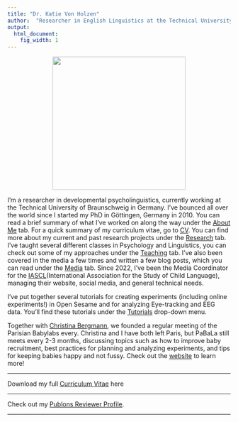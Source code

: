 ```yaml
---
title: "Dr. Katie Von Holzen"
author:  "Researcher in English Linguistics at the Technical University of Braunschweig"
output:
  html_document:
    fig_width: 1
---
```



<div class = "row">
  
<div class = "col-md-4">
<center><img src="images/katie_small.png" width="300px"></center>
</div>
  
<div class = "col-lg-6">
I'm a researcher in developmental psycholinguistics, currently working at the Technical University of Braunschweig in Germany. I've bounced all over the world since I started my PhD in Göttingen, Germany in 2010. You can read a brief summary of what I've worked on along the way under the [About Me](About_Me.html) tab. For a quick summary of my curriculum vitae, go to [CV](CV.html). You can find more about my current and past research projects under the [Research](Research.html) tab. I've taught several different classes in Psychology and Linguistics, you can check out some of my approaches under the [Teaching](Teaching.html) tab. I've also been covered in the media a few times and written a few blog posts, which you can read under the [Media](Media.html) tab. Since 2022, I've been the Media Coordinator for the [IASCL](https://www.childlanguage.org/)(International Association for the Study of Child Language), managing their website, social media, and general technical needs.

I've put together several tutorials for creating experiments (including online experiments!) in Open Sesame and for analyzing Eye-tracking and EEG data. You'll find these tutorials under the [Tutorials](Tutorials.html) drop-down menu.

Together with [Christina Bergmann](https://sites.google.com/site/chbergma/), we founded a regular meeting of the Parisian Babylabs every. Christina and I have both left Paris, but PaBaLa still meets every 2-3 months, discussing topics such as how to improve baby recruitment, best practices for planning and analyzing experiments, and tips for keeping babies happy and not fussy.  Check out the [website](https://sites.google.com/site/lscplpp/) to learn more!
</div>
</div> 
 

----

Download my full [Curriculum Vitae](cv/K_Von_Holzen_CV.pdf) here

----

Check out my [Publons Reviewer Profile](https://publons.com/researcher/1230020/katie-von-holzen/peer-review/).

----